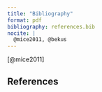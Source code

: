 ```yaml
---
title: "Bibliography"
format: pdf
bibliography: references.bib
nocite: |
  @mice2011, @bekus
---
```


[@mice2011]

## References
